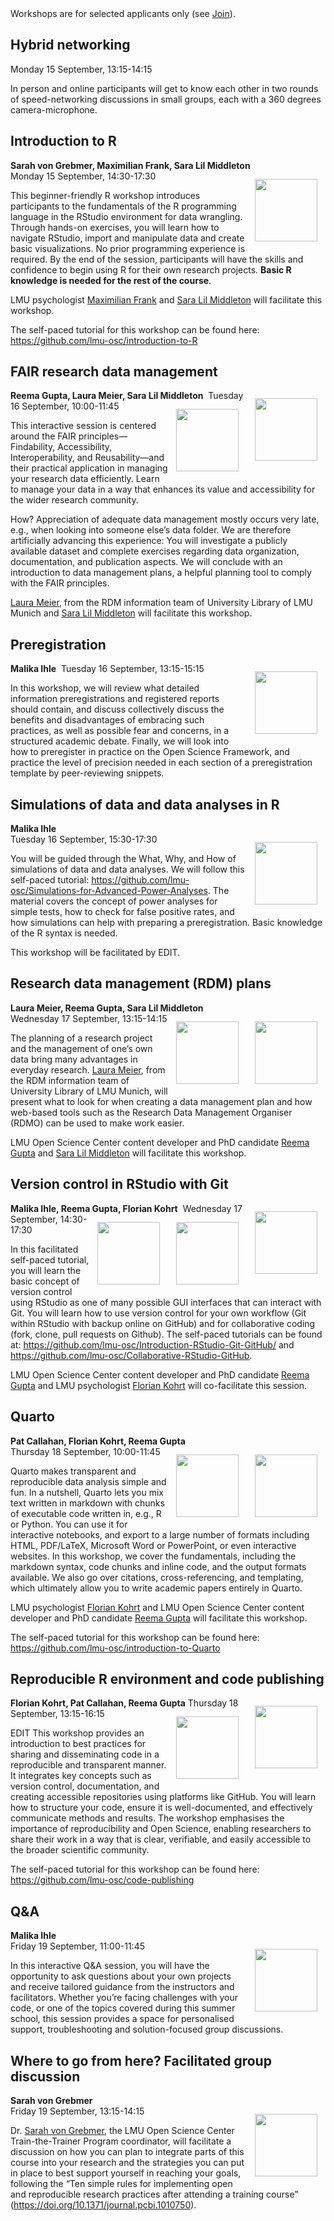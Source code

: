 ```{=html}
<head>
  <style>
    img {
      float: right;
      margin: 13px;
    }
  </style>
</head
```

Workshops are for selected applicants only (see [Join](Join.qmd)).

## Hybrid networking

Monday 15 September, 13:15-14:15

In person and online participants will get to know each other in two rounds of speed-networking discussions in small groups, each with a 360 degrees camera-microphone.

## Introduction to R

**Sarah von Grebmer, Maximilian Frank, Sara Lil Middleton**\
![](img/sarah-von-grebmer.png){width="100"} 
Monday 15 September, 14:30-17:30

This beginner-friendly R workshop introduces participants to the fundamentals of the R programming language in the RStudio environment for data wrangling. Through hands-on exercises, you will learn how to navigate RStudio, import and manipulate data and create basic visualizations. No prior programming experience is required. By the end of the session, participants will have the skills and confidence to begin using R for their own research projects. **Basic R knowledge is needed for the rest of the course**.

LMU psychologist [Maximilian Frank](https://www.osc.uni-muenchen.de/members/individual_members/fellows/frank/index.html) and [Sara Lil Middleton](https://saralilmiddleton.com/) will facilitate this workshop.

The self-paced tutorial for this workshop can be found here: <https://github.com/lmu-osc/introduction-to-R>

## FAIR research data management

**Reema Gupta, Laura Meier, Sara Lil Middleton**\ ![](img/reema-gupta.png){width="100"} ![](img/laura-meier.png){width="100"}
Tuesday 16 September, 10:00-11:45

This interactive session is centered around the FAIR principles—Findability, Accessibility, Interoperability, and Reusability—and their practical application in managing your research data efficiently. Learn to manage your data in a way that enhances its value and accessibility for the wider research community.

How? Appreciation of adequate data management mostly occurs very late, e.g., when looking into someone else’s data folder. We are therefore artificially advancing this experience: You will investigate a publicly available dataset and complete exercises regarding data organization, documentation, and publication aspects. We will conclude with an introduction to data management plans, a helpful planning tool to comply with the FAIR principles.

[Laura Meier](https://www.ub.uni-muenchen.de/ueber-die-ub/kontakt/personen/meier-l/index.html), from the RDM information team of University Library of LMU Munich and [Sara Lil Middleton](https://saralilmiddleton.com/) will facilitate this workshop.

## Preregistration

**Malika Ihle**\ 
![](img/malika-ihle.png){width="100"} 
Tuesday 16 September, 13:15-15:15

In this workshop, we will review what detailed information preregistrations and registered reports should contain, and discuss collectively discuss the benefits and disadvantages of embracing such practices, as well as possible fear and concerns, in a structured academic debate. Finally, we will look into how to preregister in practice on the Open Science Framework, and practice the level of precision needed in each section of a preregistration template by peer-reviewing snippets.

## Simulations of data and data analyses in R

**Malika Ihle**\
![](img/malika-ihle.png){width="100"} 
Tuesday 16 September, 15:30-17:30

You will be guided through the What, Why, and How of simulations of data and data analyses. We will follow this self-paced tutorial: <https://github.com/lmu-osc/Simulations-for-Advanced-Power-Analyses>. The material covers the concept of power analyses for simple tests, how to check for false positive rates, and how simulations can help with preparing a preregistration. Basic knowledge of the R syntax is needed.

This workshop will be facilitated by EDIT.

## Research data management (RDM) plans

**Laura Meier, Reema Gupta, Sara Lil Middleton**\
![](img/laura-meier.png){width="100"} 
![](img/reema-gupta.png){width="100"} 
Wednesday 17 September, 13:15-14:15

The planning of a research project and the management of one’s own data bring many advantages in everyday research. [Laura Meier](https://www.ub.uni-muenchen.de/ueber-die-ub/kontakt/personen/meier-l/index.html), from the RDM information team of University Library of LMU Munich, will present what to look for when creating a data management plan and how web-based tools such as the Research Data Management Organiser (RDMO) can be used to make work easier.

LMU Open Science Center content developer and PhD candidate [Reema Gupta](https://www.osc.uni-muenchen.de/about_us/coordinator/index.html) and [Sara Lil Middleton](https://saralilmiddleton.com/) will facilitate this workshop.

## Version control in RStudio with Git

**Malika Ihle, Reema Gupta, Florian Kohrt**\ ![](img/malika-ihle.png){width="100"} 
![](img/reema-gupta.png){width="100"} ![](img/florian-kohrt.png){width="100"} 
Wednesday 17 September, 14:30-17:30

In this facilitated self-paced tutorial, you will learn the basic concept of version control using RStudio as one of many possible GUI interfaces that can interact with Git. You will learn how to use version control for your own workflow (Git within RStudio with backup online on GitHub) and for collaborative coding (fork, clone, pull requests on Github). The self-paced tutorials can be found at: <https://github.com/lmu-osc/Introduction-RStudio-Git-GitHub/> and <https://github.com/lmu-osc/Collaborative-RStudio-GitHub>.

LMU Open Science Center content developer and PhD candidate [Reema Gupta](https://www.osc.uni-muenchen.de/about_us/coordinator/index.html) and LMU psychologist [Florian Kohrt](https://www.psy.lmu.de/pm/personen/lehrstuhlmitarbeiter/kohrt_florian/index.html) will co-facilitate this session.

## Quarto

**Pat Callahan, Florian Kohrt, Reema Gupta**\
![](img/florian-kohrt.png){width="100"} ![](img/reema-gupta.png){width="100"}Thursday 18 September, 10:00-11:45

Quarto makes transparent and reproducible data analysis simple and fun. In a nutshell, Quarto lets you mix text written in markdown with chunks of executable code written in, e.g., R or Python. You can use it for interactive notebooks, and export to a large number of formats including HTML, PDF/LaTeX, Microsoft Word or PowerPoint, or even interactive websites. In this workshop, we cover the fundamentals, including the markdown syntax, code chunks and inline code, and the output formats available. We also go over citations, cross-referencing, and templating, which ultimately allow you to write academic papers entirely in Quarto.

LMU psychologist [Florian Kohrt](https://www.psy.lmu.de/pm/personen/lehrstuhlmitarbeiter/kohrt_florian/index.html) and LMU Open Science Center content developer and PhD candidate [Reema Gupta](https://www.osc.uni-muenchen.de/about_us/coordinator/index.html) will facilitate this workshop.

The self-paced tutorial for this workshop can be found here: <https://github.com/lmu-osc/introduction-to-Quarto>

## Reproducible R environment and code publishing

**Florian Kohrt, Pat Callahan, Reema Gupta** ![](img/florian-kohrt.png){width="100"} ![](img/reema-gupta.png){width="100"} 
Thursday 18 September, 13:15-16:15

EDIT This workshop provides an introduction to best practices for sharing and disseminating code in a reproducible and transparent manner. It integrates key concepts such as version control, documentation, and creating accessible repositories using platforms like GitHub. You will learn how to structure your code, ensure it is well-documented, and effectively communicate methods and results. The workshop emphasises the importance of reproducibility and Open Science, enabling researchers to share their work in a way that is clear, verifiable, and easily accessible to the broader scientific community.

The self-paced tutorial for this workshop can be found here: <https://github.com/lmu-osc/code-publishing>

## Q&A

**Malika Ihle**\
![](img/malika-ihle.png){width="100"} 
Friday 19 September, 11:00-11:45

In this interactive Q&A session, you will have the opportunity to ask questions about your own projects and receive tailored guidance from the instructors and facilitators. Whether you're facing challenges with your code, or one of the topics covered during this summer school, this session provides a space for personalised support, troubleshooting and solution-focused group discussions.

## Where to go from here? Facilitated group discussion

**Sarah von Grebmer**\
![](img/sarah-von-grebmer.png){width="100"} Friday 19 September, 13:15-14:15

Dr. [Sarah von Grebmer](https://www.osc.uni-muenchen.de/members/individual_members/lmu-members/wolfsthurn/index.html), the LMU Open Science Center Train-the-Trainer Program coordinator, will facilitate a discussion on how you can plan to integrate parts of this course into your research and the strategies you can put in place to best support yourself in reaching your goals, following the "Ten simple rules for implementing open and reproducible research practices after attending a training course" (<https://doi.org/10.1371/journal.pcbi.1010750>).
